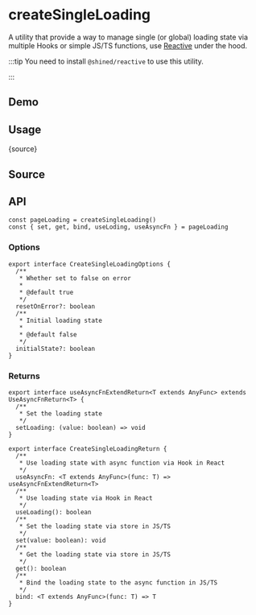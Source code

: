 # createSingleLoading


<HooksType category="ProUtilities" />

A utility that provide a way to manage single (or global) loading state via multiple Hooks or simple JS/TS functions, use [Reactive](https://sheinsight.github.io/reactive/) under the hood.


:::tip
You need to install `@shined/reactive` to use this utility.

<Installation npmName='@shined/reactive' />

:::

## Demo


<App />

## Usage


<RawCode>{source}</RawCode>

## Source


<Source />

## API

```tsx
const pageLoading = createSingleLoading()
const { set, get, bind, useLoding, useAsyncFn } = pageLoading
```

### Options

```tsx
export interface CreateSingleLoadingOptions {
  /**
   * Whether set to false on error
   *
   * @default true
   */
  resetOnError?: boolean
  /**
   * Initial loading state
   *
   * @default false
   */
  initialState?: boolean
}
```

### Returns

```tsx
export interface useAsyncFnExtendReturn<T extends AnyFunc> extends UseAsyncFnReturn<T> {
  /**
   * Set the loading state
   */
  setLoading: (value: boolean) => void
}

export interface CreateSingleLoadingReturn {
  /**
   * Use loading state with async function via Hook in React
   */
  useAsyncFn: <T extends AnyFunc>(func: T) => useAsyncFnExtendReturn<T>
  /**
   * Use loading state via Hook in React
   */
  useLoading(): boolean
  /**
   * Set the loading state via store in JS/TS
   */
  set(value: boolean): void
  /**
   * Get the loading state via store in JS/TS
   */
  get(): boolean
  /**
   * Bind the loading state to the async function in JS/TS
   */
  bind: <T extends AnyFunc>(func: T) => T
}
```
